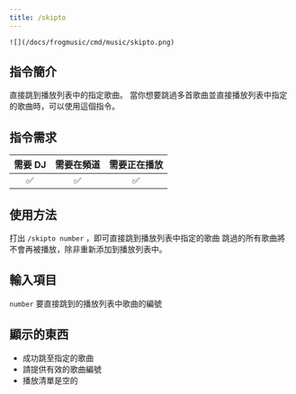 ```yaml
---
title: /skipto
---
```

`![](/docs/frogmusic/cmd/music/skipto.png)`

## 指令簡介
<Info>
直接跳到播放列表中的指定歌曲。  
當你想要跳過多首歌曲並直接播放列表中指定的歌曲時，可以使用這個指令。
</Info>

## 指令需求
| 需要 DJ |	需要在頻道 | 需要正在播放 |
| :-----: | :-------: | :---------: |
|   ✅   |    ✅     |     ✅      |

## 使用方法
打出 `/skipto number` ，即可直接跳到播放列表中指定的歌曲
<Error>
跳過的所有歌曲將不會再被播放，除非重新添加到播放列表中。
</Error>

## 輸入項目
`number` 要直接跳到的播放列表中歌曲的編號

## 顯示的東西
- 成功跳至指定的歌曲
- 請提供有效的歌曲編號
- 播放清單是空的